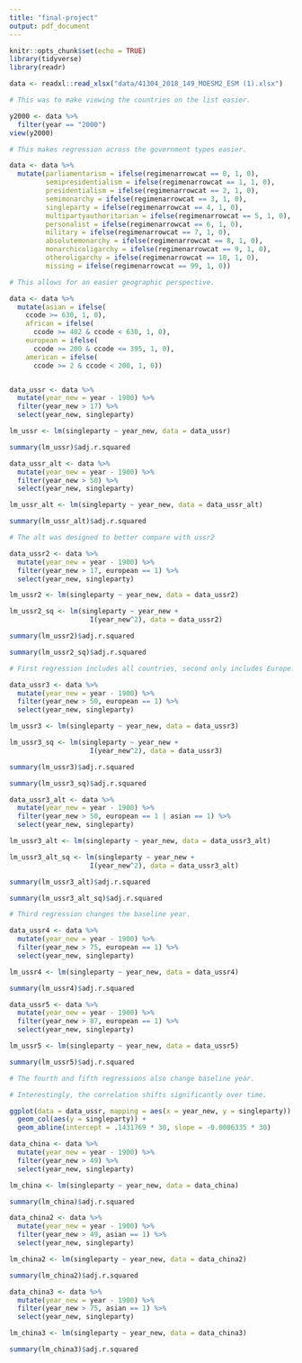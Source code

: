 ```yaml
---
title: "final-project"
output: pdf_document
---
```


```r
knitr::opts_chunk$set(echo = TRUE)
library(tidyverse)
library(readr)
```

```r

data <- readxl::read_xlsx("data/41304_2018_149_MOESM2_ESM (1).xlsx")

# This was to make viewing the countries on the list easier. 

y2000 <- data %>%
  filter(year == "2000")
view(y2000)

# This makes regression across the government types easier. 

data <- data %>%
  mutate(parliamentarism = ifelse(regimenarrowcat == 0, 1, 0),
         semipresidentialism = ifelse(regimenarrowcat == 1, 1, 0),
         presidentialism = ifelse(regimenarrowcat == 2, 1, 0),
         semimonarchy = ifelse(regimenarrowcat == 3, 1, 0),
         singleparty = ifelse(regimenarrowcat == 4, 1, 0),
         multipartyauthoritarian = ifelse(regimenarrowcat == 5, 1, 0),
         personalist = ifelse(regimenarrowcat == 6, 1, 0),
         military = ifelse(regimenarrowcat == 7, 1, 0),
         absolutemonarchy = ifelse(regimenarrowcat == 8, 1, 0),
         monarchicoligarchy = ifelse(regimenarrowcat == 9, 1, 0),
         otheroligarchy = ifelse(regimenarrowcat == 10, 1, 0),
         missing = ifelse(regimenarrowcat == 99, 1, 0))

# This allows for an easier geographic perspective. 

data <- data %>%
  mutate(asian = ifelse(
    ccode >= 630, 1, 0),
    african = ifelse(
      ccode >= 402 & ccode < 630, 1, 0),
    european = ifelse(
      ccode >= 200 & ccode <= 395, 1, 0),
    american = ifelse(
      ccode >= 2 & ccode < 200, 1, 0))



```

```r

data_ussr <- data %>%
  mutate(year_new = year - 1900) %>%
  filter(year_new > 17) %>%
  select(year_new, singleparty)

lm_ussr <- lm(singleparty ~ year_new, data = data_ussr)

summary(lm_ussr)$adj.r.squared

data_ussr_alt <- data %>%
  mutate(year_new = year - 1900) %>%
  filter(year_new > 50) %>%
  select(year_new, singleparty)

lm_ussr_alt <- lm(singleparty ~ year_new, data = data_ussr_alt)

summary(lm_ussr_alt)$adj.r.squared

# The alt was designed to better compare with ussr2

data_ussr2 <- data %>%
  mutate(year_new = year - 1900) %>%
  filter(year_new > 17, european == 1) %>%
  select(year_new, singleparty)

lm_ussr2 <- lm(singleparty ~ year_new, data = data_ussr2)

lm_ussr2_sq <- lm(singleparty ~ year_new +
                    I(year_new^2), data = data_ussr2)

summary(lm_ussr2)$adj.r.squared

summary(lm_ussr2_sq)$adj.r.squared

# First regression includes all countries, second only includes Europe. 

data_ussr3 <- data %>%
  mutate(year_new = year - 1900) %>%
  filter(year_new > 50, european == 1) %>%
  select(year_new, singleparty)

lm_ussr3 <- lm(singleparty ~ year_new, data = data_ussr3)

lm_ussr3_sq <- lm(singleparty ~ year_new +
                    I(year_new^2), data = data_ussr3)

summary(lm_ussr3)$adj.r.squared

summary(lm_ussr3_sq)$adj.r.squared

data_ussr3_alt <- data %>%
  mutate(year_new = year - 1900) %>%
  filter(year_new > 50, european == 1 | asian == 1) %>%
  select(year_new, singleparty)

lm_ussr3_alt <- lm(singleparty ~ year_new, data = data_ussr3_alt)

lm_ussr3_alt_sq <- lm(singleparty ~ year_new +
                    I(year_new^2), data = data_ussr3_alt)

summary(lm_ussr3_alt)$adj.r.squared

summary(lm_ussr3_alt_sq)$adj.r.squared

# Third regression changes the baseline year. 

data_ussr4 <- data %>%
  mutate(year_new = year - 1900) %>%
  filter(year_new > 75, european == 1) %>%
  select(year_new, singleparty)

lm_ussr4 <- lm(singleparty ~ year_new, data = data_ussr4)

summary(lm_ussr4)$adj.r.squared

data_ussr5 <- data %>%
  mutate(year_new = year - 1900) %>%
  filter(year_new > 87, european == 1) %>%
  select(year_new, singleparty)

lm_ussr5 <- lm(singleparty ~ year_new, data = data_ussr5)

summary(lm_ussr5)$adj.r.squared

# The fourth and fifth regressions also change baseline year.

# Interestingly, the correlation shifts significantly over time. 

ggplot(data = data_ussr, mapping = aes(x = year_new, y = singleparty)) +
  geom_col(aes(y = singleparty)) +
  geom_abline(intercept = .1431769 * 30, slope = -0.0006335 * 30)

```

```r

data_china <- data %>%
  mutate(year_new = year - 1900) %>%
  filter(year_new > 49) %>%
  select(year_new, singleparty)

lm_china <- lm(singleparty ~ year_new, data = data_china)

summary(lm_china)$adj.r.squared

data_china2 <- data %>%
  mutate(year_new = year - 1900) %>%
  filter(year_new > 49, asian == 1) %>%
  select(year_new, singleparty)

lm_china2 <- lm(singleparty ~ year_new, data = data_china2)

summary(lm_china2)$adj.r.squared

data_china3 <- data %>%
  mutate(year_new = year - 1900) %>%
  filter(year_new > 75, asian == 1) %>%
  select(year_new, singleparty)

lm_china3 <- lm(singleparty ~ year_new, data = data_china3)

summary(lm_china3)$adj.r.squared


``` 





